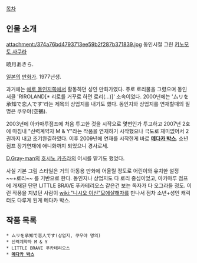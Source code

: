 [[목차]]

== 인물 소개 ==
attachment:/374a76bd4793713ee59b2f287b371839.jpg
동인시절 그린 [[키노모토 사쿠라]]

暁月あきら.

[[일본]]의 [[만화가]]. 1977년생. 

과거에는 [[에로 동인지]]쪽에서 활동하던 성인 만화가였다. 주로 로리물을 그렸으며 동인 서클 'RIROLAND[* 리로를 거꾸로 하면 로리(…)]' 소속이었다. 2000년에는 'ムリを承知で恋人です'라는 제목의 상업지를 내기도 했다. 동인지와 상업지를 연재할때의 필명은 쿠우야(空鵺).

2003년에 아카마루점프에 처음 투고한 것을 시작으로 몇번인가 투고하고 2007년 2호에 마침내 "신력계약자 M & Y"라는 작품을 연재하기 시작했으나 극도로 재미없어서 2권까지 내고 조기완결하였다. 이후 2009년에 연재를 시작한게 바로 '''[[메다카 박스]]'''. 소년점프 장기연재에 애니화까지 되었으니 경사로세.

[[D.Gray-man]]의 [[호시노 카츠라]]의 어시를 맡기도 했었다.

사실 기본 그림 스타일은 거의 아동용 만화에 어울릴 정도로 어린이와 유치한 설정 ~~+로리~~ 를 기반으로 한다. 동인지나 상업지도 다 로리 중심이었고, 아카마루 점프에 개재된 단편 LITTLE BRAVE 푸카테리오스 같은건 보는 독자가 다 오그라들 정도. 이런 작풍을 지녔던 사람이 [[wiki:"니시오 이신"모에살해자]]를 만나서 점차 소년+성인 캐릭터도 다루게 된게 메다카 박스.

== 작품 목록 ==
 * ムリを承知で恋人です(상업지, 쿠우야 명의)
 * 신력계약자 M & Y
 * LITTLE BRAVE 푸카테리오스 
 * '''[[메다카 박스]]''' 
